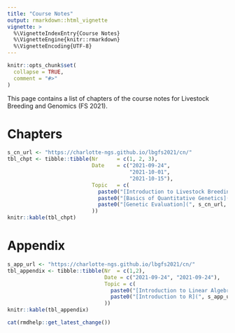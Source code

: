 ```yaml
---
title: "Course Notes"
output: rmarkdown::html_vignette
vignette: >
  %\VignetteIndexEntry{Course Notes}
  %\VignetteEngine{knitr::rmarkdown}
  %\VignetteEncoding{UTF-8}
---
```


```r
knitr::opts_chunk$set(
  collapse = TRUE,
  comment = "#>"
)
```

This page contains a list of chapters of the course notes for Livestock Breeding and Genomics  (FS 2021).

# Chapters

```r
s_cn_url <- "https://charlotte-ngs.github.io/lbgfs2021/cn/"
tbl_chpt <- tibble::tibble(Nr      = c(1, 2, 3),
                           Date    = c("2021-09-24",
                                       "2021-10-01",
                                       "2021-10-15"),
                           Topic   = c(
                             paste0("[Introduction to Livestock Breeding and Genomics](", s_cn_url, "01_intro_lbg.pdf)", collapse = ""),
                             paste0("[Basics of Quantitative Genetics](", s_cn_url, "02_basic_qg.pdf)", collapse = ""),
                             paste0("[Genetic Evaluation](", s_cn_url, "03_gen_eval.pdf)", collapse = "")
                           ))
knitr::kable(tbl_chpt)
```


# Appendix

```r
s_app_url <- "https://charlotte-ngs.github.io/lbgfs2021/cn/"
tbl_appendix <- tibble::tibble(Nr  = c(1,2),
                               Date = c("2021-09-24", "2021-09-24"),
                               Topic = c(
                                 paste0("[Introduction to Linear Algebra](", s_app_url, "A01_intro_linalg.pdf)", collapse = ""),
                                 paste0("[Introduction to R](", s_app_url, "A02_intro_r.pdf)", collapse = "")
                               ))
knitr::kable(tbl_appendix)
```


```r
cat(rmdhelp::get_latest_change())
```

